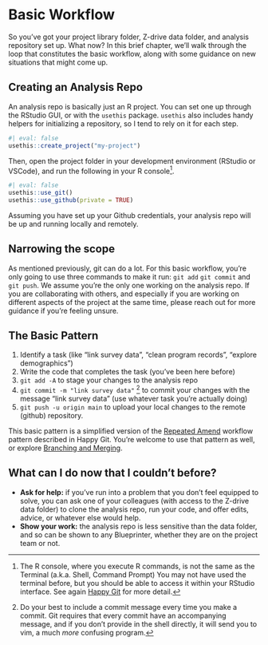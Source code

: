 # Basic Workflow {#sec-wf-basic}

So you've got your project library folder, Z-drive data folder, and analysis repository set up. What now? In this brief chapter, we'll walk through the loop that constitutes the basic workflow, along with some guidance on new situations that might come up. 

## Creating an Analysis Repo

An analysis repo is basically just an R project. You can set one up through the RStudio GUI, or with the `usethis` package. `usethis` also includes handy helpers for initializing a repository, so I tend to rely on it for each step. 
```r
#| eval: false
usethis::create_project("my-project")
```

Then, open the project folder in your development environment (RStudio or VSCode), and run the following in your R console[^fn-console]. 

```r
#| eval: false
usethis::use_git()
usethis::use_github(private = TRUE)
```

Assuming you have set up your Github credentials, your analysis repo will be up and running locally and remotely. 

## Narrowing the scope

As mentioned previously, git can do a lot. For this basic workflow, you're only going to use three commands to make it run: `git add` `git commit` and `git push`. We assume you're the only one working on the analysis repo. If you are collaborating with others, and especially if you are working on different aspects of the project at the same time, please reach out for more guidance if you're feeling unsure. 

## The Basic Pattern

1. Identify a task (like "link survey data", "clean program records", "explore demographics") 
2. Write the code that completes the task (you've been here before)
3. `git add -A` to stage your changes to the analysis repo
4. `git commit -m "link survey data"` [^always-leave-a-note] to commit your changes with the message "link survey data" (use whatever task you're actually doing)
5. `git push -u origin main` to upload your local changes to the remote (github) repository. 

This basic pattern is a simplified version of the [Repeated Amend](https://happygitwithr.com/repeated-amend.html) workflow pattern described in Happy Git. You're welcome to use that pattern as well, or explore [Branching and Merging](https://happygitwithr.com/git-branches.html). 

## What can I do now that I couldn't before? 

- **Ask for help:** if you've run into a problem that you don't feel equipped to solve, you can ask one of your colleagues (with access to the Z-drive data folder) to clone the analysis repo, run your code, and offer edits, advice, or whatever else would help.
- **Show your work:** the analysis repo is less sensitive than the data folder, and so can be shown to any Blueprinter, whether they are on the project team or not. 



[^fn-console]: The R console, where you execute R commands, is not the same as the Terminal (a.k.a. Shell, Command Prompt) You may not have used the terminal before, but you should be able to access it within your RStudio interface. See again [Happy Git](https://happygitwithr.com/shell.html) for more detail. 
[^always-leave-a-note]: Do your best to include a commit message every time you make a commit. Git requires that every commit have an accompanying message, and if you don't provide in the shell directly, it will send you to vim, a much _more_ confusing program. 
